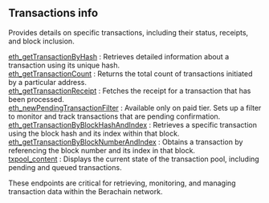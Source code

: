 
## Transactions info

Provides details on specific transactions, including their status, receipts, and block inclusion.

[eth_getTransactionByHash](/berachain-api/transactionsinfo/eth_getTransactionByHash) : Retrieves detailed information about a transaction using its unique hash. \
[eth_getTransactionCount](/berachain-api/transactionsinfo/eth_getTransactionCount) : Returns the total count of transactions initiated by a particular address. \
[eth_getTransactionReceipt](/berachain-api/transactionsinfo/eth_getTransactionReceipt) : Fetches the receipt for a transaction that has been processed.  \
[eth_newPendingTransactionFilter](/berachain-api/transactionsinfo/eth_newPendingTransactionFilter) : Available only on paid tier. Sets up a filter to monitor and track transactions that are pending confirmation. \
[eth_getTransactionByBlockHashAndIndex](/berachain-api/transactionsinfo/eth_getTransactionByBlockHashAndIndex) : Retrieves a specific transaction using the block hash and its index within that block. \
[eth_getTransactionByBlockNumberAndIndex](/berachain-api/transactionsinfo/eth_getTransactionByBlockNumberAndIndex) : Obtains a transaction by referencing the block number and its index in that block. \
[txpool_content](/berachain-api/transactionsinfo/txpool_content) :  Displays the current state of the transaction pool, including pending and queued transactions.

These endpoints are critical for retrieving, monitoring, and managing transaction data within the Berachain network.

<Space h={16} />
<GetStarted />